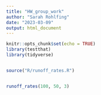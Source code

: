 ```yaml
---
title: "HW_group_work"
author: "Sarah Rohlfing"
date: "2023-03-09"
output: html_document
---
```


```r
knitr::opts_chunk$set(echo = TRUE)
library(testthat)
library(tidyverse)


source("R/runoff_rates.R")


runoff_rates(100, 50, 3)

```

